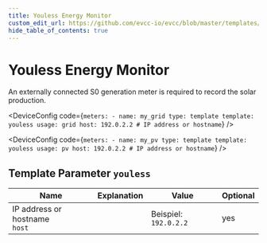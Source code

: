 ```yaml
---
title: Youless Energy Monitor
custom_edit_url: https://github.com/evcc-io/evcc/blob/master/templates/definition/meter/youless.yaml
hide_table_of_contents: true
---
```



# Youless Energy Monitor

<div className="device-detail-container">
  <div className="device-detail-content">
    <DeviceFeatures features="" />

An externally connected S0 generation meter is required to record the solar production.


<Tabs>
<TabItem value="grid" label="Grid" default>

<DeviceConfig code={`meters:
    - name: my_grid
      type: template
      template: youless
      usage: grid
      host: 192.0.2.2 # IP address or hostname`}  />

</TabItem>
<TabItem value="pv" label="PV">

<DeviceConfig code={`meters:
    - name: my_pv
      type: template
      template: youless
      usage: pv
      host: 192.0.2.2 # IP address or hostname`}  />

</TabItem>
</Tabs>
  </div>
  <div className="device-detail-icon">
    <evcc-icon
      type="meter"
      name="youless-energy-monitor"
      size="400px"
      alt="Youless Energy Monitor"
      className="device-detail-icon-img"
    ></evcc-icon>
  </div>
</div>

## Template Parameter `youless`

| Name | Explanation | Value | Optional |
|-----------|-------------|-------|----------|
| IP address or hostname<br/>`host` |  | Beispiel: `192.0.2.2` | yes |

